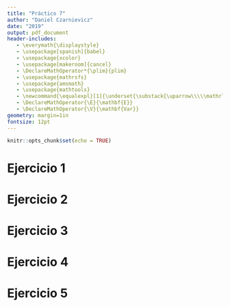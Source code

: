 ```yaml
---
title: "Práctico 7"
author: "Daniel Czarnievicz"
date: "2019"
output: pdf_document
header-includes:
   - \everymath{\displaystyle}
   - \usepackage[spanish]{babel}
   - \usepackage{xcolor}
   - \usepackage[makeroom]{cancel}
   - \DeclareMathOperator*{\plim}{plim}
   - \usepackage{mathrsfs}
   - \usepackage{amsmath}
   - \usepackage{mathtools}
   - \newcommand{\equalexpl}[1]{\underset{\substack{\uparrow\\\\\mathrlap{\text{\hspace{-2em}#1}}}}{\approx}}
   - \DeclareMathOperator{\E}{\mathbf{E}}
   - \DeclareMathOperator{\V}{\mathbf{Var}}
geometry: margin=1in
fontsize: 12pt
---
```


```r
knitr::opts_chunk$set(echo = TRUE)
```


# Ejercicio 1


# Ejercicio 2


# Ejercicio 3


# Ejercicio 4


# Ejercicio 5
